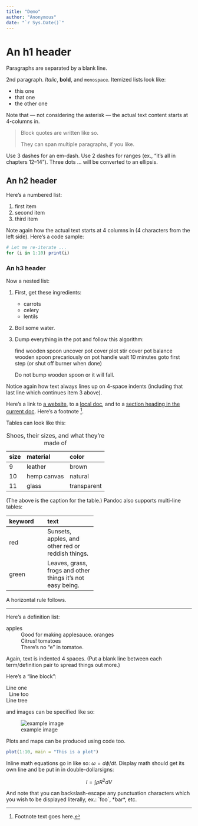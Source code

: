 ```yaml
---
title: "Demo"
author: "Anonymous"
date: "`r Sys.Date()`"
---
```


# An h1 header

Paragraphs are separated by a blank line.

2nd paragraph. *Italic*, **bold**, and `monospace`. Itemized lists look like:

  * this one
  * that one
  * the other one

Note that --- not considering the asterisk --- the actual text
content starts at 4-columns in.

> Block quotes are
> written like so.
>
> They can span multiple paragraphs,
> if you like.

Use 3 dashes for an em-dash. Use 2 dashes for ranges (ex., "it's all
in chapters 12--14"). Three dots ... will be converted to an ellipsis.

## An h2 header


Here's a numbered list:

1. first item
2. second item
3. third item

Note again how the actual text starts at 4 columns in (4 characters
from the left side). Here's a code sample:

```r
# Let me re-iterate ...
for (i in 1:10) print(i)
```

### An h3 header ###

Now a nested list:

1. First, get these ingredients:

	* carrots
	* celery
	* lentils

2. Boil some water.

3. Dump everything in the pot and follow this algorithm:

	find wooden spoon
	uncover pot
  cover plot
	stir
	cover pot
	balance wooden spoon precariously on pot handle
	wait 10 minutes
	goto first step (or shut off burner when done)

	Do not bump wooden spoon or it will fall.

Notice again how text always lines up on 4-space indents (including
that last line which continues item 3 above).

Here's a link to [a website](http://foo.bar), to a [local
doc](local-doc.html), and to a [section heading in the current
doc](#an-h2-header). Here's a footnote [^1].

[^1]: Footnote text goes here.

Tables can look like this:

size  material      color
----  ------------  ------------
9     leather       brown
10    hemp canvas   natural
11    glass         transparent

Table: Shoes, their sizes, and what they're made of

(The above is the caption for the table.) Pandoc also supports
multi-line tables:

--------  -----------------------
keyword   text
--------  -----------------------
red       Sunsets, apples, and
          other red or reddish
          things.

green     Leaves, grass, frogs
          and other things it's
          not easy being.
--------  -----------------------

A horizontal rule follows.

***

Here's a definition list:

apples
  : Good for making applesauce.
oranges
  : Citrus!
tomatoes
  : There's no "e" in tomatoe.

Again, text is indented 4 spaces. (Put a blank line between each
term/definition pair to spread things out more.)

Here's a "line block":

| Line one
|   Line too
| Line tree

and images can be specified like so:

![example image](assets/bird.jpg)

Plots and maps can be produced using code too.

```r
plot(1:10, main = "This is a plot")
```

Inline math equations go in like so: $\omega = d\phi / dt$. Display
math should get its own line and be put in in double-dollarsigns:

$$I = \int \rho R^{2} dV$$

And note that you can backslash-escape any punctuation characters
which you wish to be displayed literally, ex.: \`foo\`, \*bar\*, etc.
